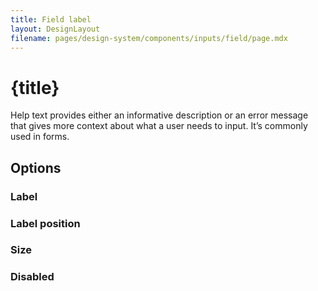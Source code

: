 ```yaml
---
title: Field label
layout: DesignLayout
filename: pages/design-system/components/inputs/field/page.mdx
---
```



# {title}

Help text provides either an informative description or an error message that gives more context about what a user needs to input. It’s commonly used in forms.


<MainView />

## Options 

### Label

<OptionsView />

### Label position

<LabelPositionView />

### Size

<SizeView />



### Disabled

<DisabledView />



